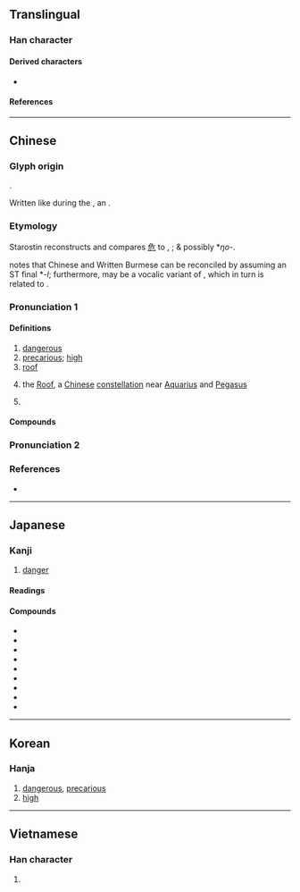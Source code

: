 {{character info}}
==Translingual==
{{stroke order|strokes=6}}

===Han character===
{{Han char|rn=26|rad=卩|as=04|sn=6|four=27212|canj=NMSU|ids=⿸厃㔾}}

====Derived characters====
* {{l|mul|[[佹]], [[𠱓]], [[垝]], [[姽]], [[尯]], [[峗]], [[𢂕]], [[恑]], [[㧪]], [[洈]], [[陒]], [[㫉]], [[𣆡]], [[脆]], [[桅]], [[𤙙]], [[𤥕]], [[祪]], [[硊]], [[䍯]], [[蛫]], [[觤]], [[詭]]([[诡]]), [[跪]], [[䤥]], [[鮠]]([[𬶏]]), [[𣢪]], [[䣀]], [[㩻]], [[頠]]([[𬱟]]), [[𡧭]], [[峞]], [[𢈌]]}}

====References====
{{Han ref|kx=0159.120|dkj=02849|dj=0364.010|hdz=10312.030|uh=5371}}

----

==Chinese==
{{zh-forms|alt=厃,𡴲,𡵁,𡴸}}
{{zh-wp|en:Roof (Chinese constellation)}}

===Glyph origin===
{{Han etym}}
{{Han compound|厃|卩|t1=person on a cliff or mountain|t2=kneeling person|ls=ic}}.

Written like {{zh-l|*𡴲}} during the {{w|Warring States period}}, an {{Han compound|人|山|t1=person|t2=mountain|ls=ic|nocap=y}}.

===Etymology===
Starostin reconstructs {{inh|zh|sit-pro||*ŋō̆j (~-ō̆l)|high, rise}} and compares [[危]] to {{cog|my|ငွား|t=be large, great, be high, to project prominently above and beyond others}}, {{cog|kac|tr=ŋoi|t=to rise, as a hill}}; & possibly {{w|Kiranti languages|Proto-Kiranti}} *''ŋo-''.

{{zh-ref|Schuessler (2007)}} notes that Chinese and Written Burmese can be reconciled by assuming an ST final *''-l''; furthermore, {{och-l|危|tr=*ŋoi}} may be a vocalic variant of {{och-l|巍|tr=*ŋui}}, which in turn is related to {{och-l|魏|tr=*ŋuih}}.

===Pronunciation 1===
{{zh-pron
|m=危
|m-s=wei2
|c=ngai4
|h=pfs=ngùi;gd=ngui2
|md=ngùi
|mn=ml,tc,hc,lk,sx,km,mg:gûi/xm,kh,tn,tc,yl:hûi/ml,tp:ûi/hc:lûi
|mn_note=gûi - literary; hûi - vernacular; ûi/lûi - colloquial
|mn-t=ngui5/nguin5
|mn-t_note=ngui5 - Shantou; nguin5 - Chaozhou
|mc=y
|oc=y
|ma=
|cat=a,n,pn
}}

====Definitions====

{{zh-hanzi}}

# [[dangerous]]
# [[precarious]]; [[high]]
# [[roof]]
# {{zh-div|宿}} {{lb|zh|astronomy}} the [[Roof]], a [[Chinese]] [[constellation]] near [[Aquarius]] and [[Pegasus]]
# {{surname|zh}}

====Compounds====
{{zh-der|危機:wēijī, wéijī|危宿:Wēixiù, Wéixiù|乘人之危|乘危|事危累卵|人人自危|人命危淺|人心惟危|倒懸之危|傾危|危亡|危及|危在旦夕|危坐|危城|危如累卵|危害|危局|危屋|危弱|危急|危情|危惙|危房|危於累卵|危樓|危機四伏|危機意識|危檣|危殆|危竿|危篤|危若朝露|危行|危言|危言危行|危言正色|危言聳聽|危言讜論|危邦|危險|危險分子|危險性|危險期|危險物|危難|去危就安|古巴危機|國際危機|垂危|孤危|安不忘危|安危|安必思危|居安思危|居安慮危|居高思危|岌岌可危|忘戰必危|忘戰者危|慄慄危懼|扶危|扶危定亂|扶危定傾|扶危拯溺|扶危持顛|扶危救困|扶危濟困|扶危翼傾|扶顛持危|拯危扶溺|拯溺扶危|拯溺濟危|持危扶顛|捨安就危|排危|撥亂濟危|救困扶危|整襟危坐|旦夕之危|桓殷危語|正色危言|正襟危坐|涉危履險|涉艱履危|潛在危機|濟困扶危|濟弱扶危|瀕危|病危|直言危行|知安忘危|石油危機|破家危國|累卵之危|經濟危機|能源危機|臨危|臨危下石|臨危不亂|臨危不懼|臨危不撓|臨危不顧|臨危受命|臨危履冰|臨危授命|臨危效命|臨危自悔|臨危自省|臨危自計|臨危致命|自危|艱危|處安思危|見危|見危受命|見危授命|見危致命|解危|變危為安|趁人之危|轉危為安|阽危|高而不危|齒危髮秀|三危山}}

===Pronunciation 2===
{{zh-see|懸|v|{{q|Teochew}} [[high]]; [[tall]]}}

===References===
* {{R:yue:Hanzi}}

----

==Japanese==

===Kanji===
{{ja-kanji|grade=6|rs=卩04}}

# [[danger]]

====Readings====
{{ja-readings
|goon=ぎ<ぎ<ぐゐ
|kanon=ぎ<ぎ<ぐゐ
|kanyoon=き
|kun=あぶ-ない, あや-うい<あや-ふい, あや-ぶむ
}}

====Compounds====
{{der-top|Compounds}}
* {{ja-r|安%危|あん%き|[[safety]]}}
* {{ja-r|危%害|き%がい|[[harm]]}}
* {{ja-r|危%機|き%き|[[crisis]]}}
* {{ja-r|危%急|き%きゅう|[[emergency]]}}
* {{ja-r|危%惧|き%ぐ|[[apprehension]]}}
* {{ja-r|危%険|き%けん|[[dangerous]]}}
* {{ja-r|危%殆|き%たい|[[grave]] [[danger]]}}
* {{ja-r|危%篤|き%とく|[[critical]] [[illness]]}}
* {{ja-r|危%難|き%なん|[[calamity]]}}
{{der-bottom}}

----

==Korean==

===Hanja===
{{ko-hanja|위태하다|위태할|위}}

# [[dangerous]], [[precarious]]
# [[high]]

----

==Vietnamese==

===Han character===
{{vi-readings|reading=[[nguy]], [[ngoay]], [[ngoe]], [[nguầy]], [[nguỳ]]|rs=卩04}}

# {{rfdef|vi|sort=卩04}}